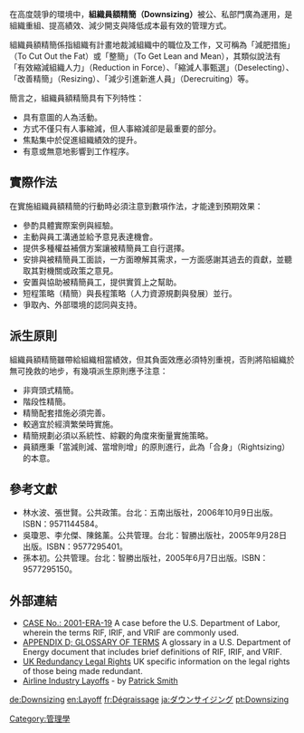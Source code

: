 在高度競爭的環境中，'''組織員額精簡（Downsizing）'''被公、私部門廣為運用，是組織重組、提高績效、減少開支與降低成本最有效的管理方式。

組織員額精簡係指組織有計畫地裁減組織中的職位及工作，又可稱為「減肥措施」（To Cut Out the Fat）或「整簡」（To Get Lean and Mean），其類似說法有「有效縮減組織人力」（Reduction in Force）、「縮減人事甄選」（Deselecting）、「改善精簡」（Resizing）、「減少引進新進人員」（Derecruiting）等。

簡言之，組織員額精簡具有下列特性：

*具有意圖的人為活動。
*方式不僅只有人事縮減，但人事縮減卻是最重要的部分。
*焦點集中於促進組織績效的提升。
*有意或無意地影響到工作程序。

==實際作法==
在實施組織員額精簡的行動時必須注意到數項作法，才能達到預期效果：
*參酌具體實際案例與經驗。
*主動與員工溝通並給予意見表達機會。
*提供多種權益補償方案讓被精簡員工自行選擇。
*安排與被精簡員工面談，一方面暸解其需求，一方面感謝其過去的貢獻，並聽取其對機關或政策之意見。
*安置與協助被精簡員工，提供實質上之幫助。
*短程策略（精簡）與長程策略（人力資源規劃與發展）並行。
*爭取內、外部環境的認同與支持。

==派生原則==

組織員額精簡雖帶給組織相當績效，但其負面效應必須特別重視，否則將陷組織於無可挽救的地步，有幾項派生原則應予注意：
*非齊頭式精簡。
*階段性精簡。
*精簡配套措施必須完善。
*較適宜於經濟繁榮時實施。
*精簡規劃必須以系統性、綜觀的角度來衡量實施策略。
*員額應秉「當減則減、當增則增」的原則進行，此為「合身」（Rightsizing）的本意。

==參考文獻==
*林水波、張世賢。公共政策。台北：五南出版社，2006年10月9日出版。ISBN：9571144584。
*吳瓊恩、李允傑、陳銘薰。公共管理。台北：智勝出版社，2005年9月28日出版。ISBN：9577295401。
*孫本初。公共管理。台北：智勝出版社，2005年6月7日出版。ISBN：9577295150。

==外部連結==
* [https://web.archive.org/web/20050421195923/http://www.oalj.dol.gov/printdoc.htm?URL=%2FPublic%2Fwblower%2Fdecsn%2F01era19a.htm CASE No.: 2001-ERA-19] A case before the U.S. Department of Labor, wherein the terms RIF, IRIF, and VRIF are commonly used.
* [https://web.archive.org/web/20060907014653/http://www.oakridge.doe.gov/wf_appd.htm APPENDIX D; GLOSSARY OF TERMS] A glossary in a U.S. Department of Energy document that includes brief definitions of RIF, IRIF, and VRIF.
*[https://web.archive.org/web/20070109233051/http://www.armchairadvice.co.uk/leavingwork/rightsredundancy.asp UK Redundancy Legal Rights] UK specific information on the legal rights of those being made redundant.
*[https://web.archive.org/web/20080416222325/http://www.salon.com/tech/col/smith/2006/05/26/askthepilot187/ Airline Industry Layoffs] - by [[Patrick_Smith_(columnist)|Patrick Smith]]

[[de:Downsizing|de:Downsizing]]
[[en:Layoff|en:Layoff]]
[[fr:Dégraissage|fr:Dégraissage]]
[[ja:ダウンサイジング|ja:ダウンサイジング]]
[[pt:Downsizing|pt:Downsizing]]

[[Category:管理學|Category:管理學]]